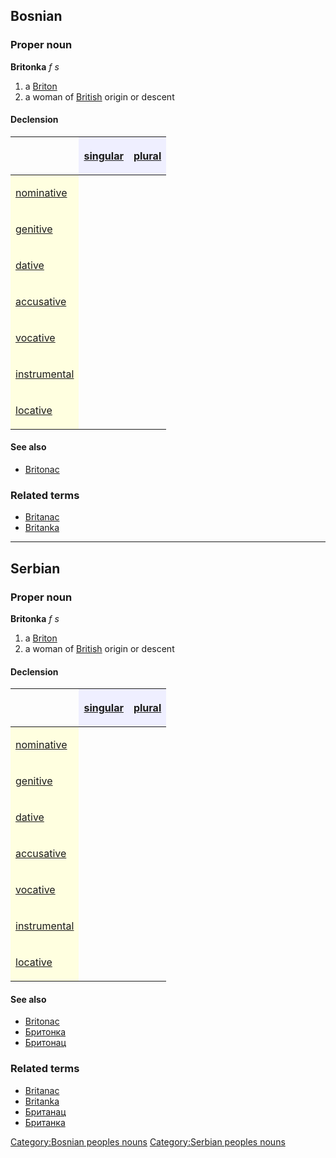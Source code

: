 ==Bosnian==
===Proper noun===
'''Britonka''' ''f s''
#a [[Briton]]
#a woman of [[British]] origin or descent
====Declension====
{| border="1" cellpadding="4" cellspacing="0"
!
! style="background-color: #EFEFFF" align="center"|[[singular]]
! style="background-color: #EFEFFF" align="center"|[[plural]]
|-
! style="background-color: #FFFFE0" align="left"|[[nominative case|nominative]]
| align="center"|{{Unicode|Britonka}}
| align="center"|{{Unicode|Britonke}}
|-
! style="background-color: #FFFFE0" align="left"|[[genitive case|genitive]]
| align="center"|{{Unicode|Britonke}}
| align="center"|{{Unicode|Britonki}}
|-
! style="background-color: #FFFFE0" align="left"|[[dative case|dative]]
| align="center"|{{Unicode|Britonki}}
| align="center"|{{Unicode|Britonkama}}
|-
! style="background-color: #FFFFE0" align="left"|[[accusative case|accusative]]
| align="center"|{{Unicode|Britonku}}
| align="center"|{{Unicode|Britonke}}
|-
! style="background-color: #FFFFE0" align="left"|[[vocative case|vocative]]
| align="center"|{{Unicode|Britonko}}
| align="center"|{{Unicode|Britonke}}
|-
! style="background-color: #FFFFE0" align="left"|[[instrumental case|instrumental]]
| align="center"|{{Unicode|Britonkom}}
| align="center"|{{Unicode|Britonkama}}
|-
! style="background-color: #FFFFE0" align="left"|[[locative case|locative]]
| align="center"|{{Unicode|Britonki}}
| align="center"|{{Unicode|Britonkama}}
|}
====See also====
*[[Britonac]]
===Related terms===
*[[Britanac]]
*[[Britanka]]
[[Category:Bosnian peoples nouns]]
----
==Serbian==
===Proper noun===
'''Britonka''' ''f s''
#a [[Briton]]
#a woman of [[British]] origin or descent
====Declension====
{| border="1" cellpadding="4" cellspacing="0"
!
! style="background-color: #EFEFFF" align="center"|[[singular]]
! style="background-color: #EFEFFF" align="center"|[[plural]]
|-
! style="background-color: #FFFFE0" align="left"|[[nominative case|nominative]]
| align="center"|{{Unicode|Britonka}}
| align="center"|{{Unicode|Britonke}}
|-
! style="background-color: #FFFFE0" align="left"|[[genitive case|genitive]]
| align="center"|{{Unicode|Britonke}}
| align="center"|{{Unicode|Britonki}}
|-
! style="background-color: #FFFFE0" align="left"|[[dative case|dative]]
| align="center"|{{Unicode|Britonki}}
| align="center"|{{Unicode|Britonkama}}
|-
! style="background-color: #FFFFE0" align="left"|[[accusative case|accusative]]
| align="center"|{{Unicode|Britonku}}
| align="center"|{{Unicode|Britonke}}
|-
! style="background-color: #FFFFE0" align="left"|[[vocative case|vocative]]
| align="center"|{{Unicode|Britonko}}
| align="center"|{{Unicode|Britonke}}
|-
! style="background-color: #FFFFE0" align="left"|[[instrumental case|instrumental]]
| align="center"|{{Unicode|Britonkom}}
| align="center"|{{Unicode|Britonkama}}
|-
! style="background-color: #FFFFE0" align="left"|[[locative case|locative]]
| align="center"|{{Unicode|Britonki}}
| align="center"|{{Unicode|Britonkama}}
|}
====See also====
*[[Britonac]]
*[[Бритонка]]
*[[Бритонац]]
===Related terms===
*[[Britanac]]
*[[Britanka]]
*[[Британац]]
*[[Британка]]
[[Category:Serbian peoples nouns]]